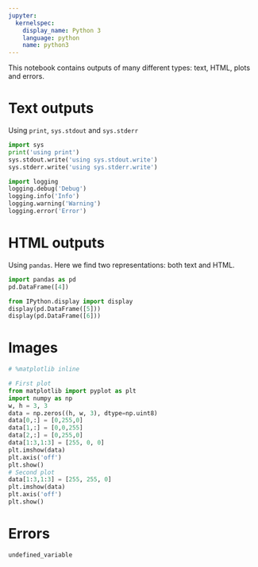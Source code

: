 ```yaml
---
jupyter:
  kernelspec:
    display_name: Python 3
    language: python
    name: python3
---
```


This notebook contains outputs of many different types: text, HTML, plots and errors.


# Text outputs

Using `print`, `sys.stdout` and `sys.stderr`

```python
import sys
print('using print')
sys.stdout.write('using sys.stdout.write')
sys.stderr.write('using sys.stderr.write')
```

```python
import logging
logging.debug('Debug')
logging.info('Info')
logging.warning('Warning')
logging.error('Error')
```

# HTML outputs

Using `pandas`. Here we find two representations: both text and HTML.

```python
import pandas as pd
pd.DataFrame([4])
```

```python
from IPython.display import display
display(pd.DataFrame([5]))
display(pd.DataFrame([6]))
```

# Images

```python
# %matplotlib inline
```

```python
# First plot
from matplotlib import pyplot as plt
import numpy as np
w, h = 3, 3
data = np.zeros((h, w, 3), dtype=np.uint8)
data[0,:] = [0,255,0]
data[1,:] = [0,0,255]
data[2,:] = [0,255,0]
data[1:3,1:3] = [255, 0, 0]
plt.imshow(data)
plt.axis('off')
plt.show()
# Second plot
data[1:3,1:3] = [255, 255, 0]
plt.imshow(data)
plt.axis('off')
plt.show()
```

# Errors

```python
undefined_variable
```
